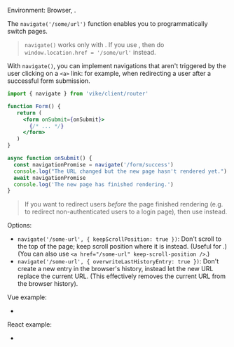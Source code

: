 
Environment: Browser, <Link text="Client Routing" href="/client-routing" />.

The `navigate('/some/url')` function enables you to programmatically switch pages.

> `navigate()` works only with <Link text="Client Routing" href="/client-routing" />. If you use <Link text="Server Routing" href="/server-routing" />, then do `window.location.href = '/some/url'` instead.

With `navigate()`, you can implement navigations that aren't triggered by the user clicking on a `<a>` link:
for example, when redirecting a user after a successful form submission.

```jsx
import { navigate } from 'vike/client/router'

function Form() {
   return (
     <form onSubmit={onSubmit}>
       {/* ... */}
     </form>
   )
}

async function onSubmit() {
  const navigationPromise = navigate('/form/success')
  console.log("The URL changed but the new page hasn't rendered yet.")
  await navigationPromise
  console.log('The new page has finished rendering.')
}
```

> If you want to redirect users *before* the page finished rendering (e.g. to redirect non-authenticated users to a login page), then use <Link href='/redirect' noBreadcrumb /> instead.

Options:
 - `navigate('/some-url', { keepScrollPosition: true })`: Don't scroll to the top of the page; keep scroll position where it is instead. (Useful for <Link text="Nested Layouts" href="/layouts#nested-layouts" />.) (You can also use `<a href="/some-url" keep-scroll-position />`.)
 - `navigate('/some-url', { overwriteLastHistoryEntry: true })`: Don't create a new entry in the browser's history, instead let the new URL replace the current URL. (This effectively removes the current URL from the browser history).

Vue example:
 - <RepoLink path='/examples/vue-full-v1/pages/index/+Page.vue' />

React example:
 - <RepoLink path='/examples/react-full-v1/pages/index/+Page.tsx' />
